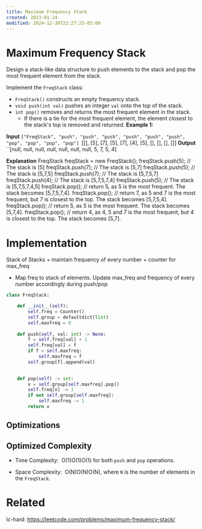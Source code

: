 ```yaml
---
title: Maximum Frequency Stack
created: 2023-01-24
modified: 2024-12-30T22:27:25-05:00
---
```

# Maximum Frequency Stack

Design a stack-like data structure to push elements to the stack and pop the most frequent element from the stack.

Implement the `FreqStack` class:

- `FreqStack()` constructs an empty frequency stack.
- `void push(int val)` pushes an integer `val` onto the top of the stack.
- `int pop()` removes and returns the most frequent element in the stack.
  - If there is a tie for the most frequent element, the element closest to the stack's top is removed and returned.
    **Example 1:**

**Input**
`["FreqStack", "push", "push", "push", "push", "push", "push", "pop", "pop", "pop", "pop"] `\[[], [5], [7], [5], [7], [4], [5], [], [], [], []\]
**Output**
\`\`[null, null, null, null, null, null, null, 5, 7, 5, 4]

**Explanation**
FreqStack freqStack = new FreqStack();
freqStack.push(5); // The stack is [5]
freqStack.push(7); // The stack is [5,7]
freqStack.push(5); // The stack is [5,7,5]
freqStack.push(7); // The stack is [5,7,5,7]
freqStack.push(4); // The stack is [5,7,5,7,4]
freqStack.push(5); // The stack is [5,7,5,7,4,5]
freqStack.pop(); // return 5, as 5 is the most frequent. The stack becomes [5,7,5,7,4].
freqStack.pop(); // return 7, as 5 and 7 is the most frequent, but 7 is closest to the top. The stack becomes [5,7,5,4].
freqStack.pop(); // return 5, as 5 is the most frequent. The stack becomes [5,7,4].
freqStack.pop(); // return 4, as 4, 5 and 7 is the most frequent, but 4 is closest to the top. The stack becomes [5,7].

# Implementation

Stack of Stacks + maintain frequency of every number + counter for max_freq

- Map freq to stack of elements. Update max_freq and frequency of every number accordingly during push/pop

```python
class FreqStack:

    def __init__(self):
        self.freq = Counter()
        self.group = defaultdict(list)
        self.maxfreq = 0
        
    def push(self, val: int) -> None:
        f = self.freq[val] + 1
        self.freq[val] = f
        if f > self.maxfreq:
            self.maxfreq = f
        self.group[f].append(val)
        

    def pop(self) -> int:
        x = self.group[self.maxfreq].pop()
        self.freq[x] -= 1
        if not self.group[self.maxfreq]:
            self.maxfreq -= 1
        return x
```

## Optimizations

## Optimized Complexity

- Time Complexity:  O(1)O(1)O(1) for both `push` and `pop` operations.

- Space Complexity:  O(N)O(N)O(N), where `N` is the number of elements in the `FreqStack`.

# Related

lc-hard: https://leetcode.com/problems/maximum-frequency-stack/
